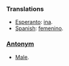===Translations===
*[[Esperanto]]: [[ina]].
*[[Spanish]]: [[femenino]].

===[[Antonym]]===
*[[Male]].